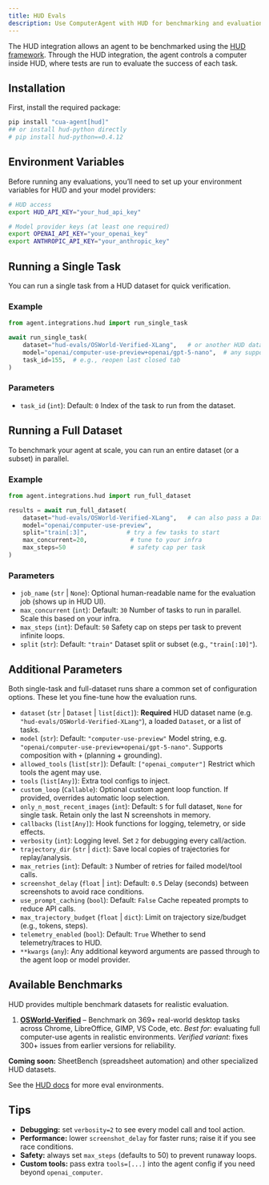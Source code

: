 ```yaml
---
title: HUD Evals
description: Use ComputerAgent with HUD for benchmarking and evaluation
---
```


The HUD integration allows an agent to be benchmarked using the [HUD framework](https://www.hud.so/). Through the HUD integration, the agent controls a computer inside HUD, where tests are run to evaluate the success of each task.

## Installation

First, install the required package:

```bash
pip install "cua-agent[hud]"
## or install hud-python directly
# pip install hud-python==0.4.12
```

## Environment Variables

Before running any evaluations, you’ll need to set up your environment variables for HUD and your model providers:

```bash
# HUD access
export HUD_API_KEY="your_hud_api_key"

# Model provider keys (at least one required)
export OPENAI_API_KEY="your_openai_key"
export ANTHROPIC_API_KEY="your_anthropic_key"
```

## Running a Single Task

You can run a single task from a HUD dataset for quick verification.

### Example

```python
from agent.integrations.hud import run_single_task

await run_single_task(
    dataset="hud-evals/OSWorld-Verified-XLang",   # or another HUD dataset
    model="openai/computer-use-preview+openai/gpt-5-nano",  # any supported model string
    task_id=155,  # e.g., reopen last closed tab
)
```

### Parameters

- `task_id` (`int`): Default: `0`
  Index of the task to run from the dataset.

## Running a Full Dataset

To benchmark your agent at scale, you can run an entire dataset (or a subset) in parallel.

### Example

```python
from agent.integrations.hud import run_full_dataset

results = await run_full_dataset(
    dataset="hud-evals/OSWorld-Verified-XLang",   # can also pass a Dataset or list[dict]
    model="openai/computer-use-preview",
    split="train[:3]",           # try a few tasks to start
    max_concurrent=20,            # tune to your infra
    max_steps=50                  # safety cap per task
)
```

### Parameters

- `job_name` (`str` | `None`):
  Optional human-readable name for the evaluation job (shows up in HUD UI).
- `max_concurrent` (`int`): Default: `30`
  Number of tasks to run in parallel. Scale this based on your infra.
- `max_steps` (`int`): Default: `50`
  Safety cap on steps per task to prevent infinite loops.
- `split` (`str`): Default: `"train"`
  Dataset split or subset (e.g., `"train[:10]"`).

## Additional Parameters

Both single-task and full-dataset runs share a common set of configuration options. These let you fine-tune how the evaluation runs.

- `dataset` (`str` | `Dataset` | `list[dict]`): **Required**
  HUD dataset name (e.g. `"hud-evals/OSWorld-Verified-XLang"`), a loaded `Dataset`, or a list of tasks.
- `model` (`str`): Default: `"computer-use-preview"`
  Model string, e.g. `"openai/computer-use-preview+openai/gpt-5-nano"`. Supports composition with `+` (planning + grounding).
- `allowed_tools` (`list[str]`): Default: `["openai_computer"]`
  Restrict which tools the agent may use.
- `tools` (`list[Any]`):
  Extra tool configs to inject.
- `custom_loop` (`Callable`):
  Optional custom agent loop function. If provided, overrides automatic loop selection.
- `only_n_most_recent_images` (`int`): Default: `5` for full dataset, `None` for single task.
  Retain only the last N screenshots in memory.
- `callbacks` (`list[Any]`):
  Hook functions for logging, telemetry, or side effects.
- `verbosity` (`int`):
  Logging level. Set `2` for debugging every call/action.
- `trajectory_dir` (`str` | `dict`):
  Save local copies of trajectories for replay/analysis.
- `max_retries` (`int`): Default: `3`
  Number of retries for failed model/tool calls.
- `screenshot_delay` (`float` | `int`): Default: `0.5`
  Delay (seconds) between screenshots to avoid race conditions.
- `use_prompt_caching` (`bool`): Default: `False`
  Cache repeated prompts to reduce API calls.
- `max_trajectory_budget` (`float` | `dict`):
  Limit on trajectory size/budget (e.g., tokens, steps).
- `telemetry_enabled` (`bool`): Default: `True`
  Whether to send telemetry/traces to HUD.
- `**kwargs` (`any`):
  Any additional keyword arguments are passed through to the agent loop or model provider.

## Available Benchmarks

HUD provides multiple benchmark datasets for realistic evaluation.

1. **[OSWorld-Verified](/agent-sdk/benchmarks/osworld-verified)** – Benchmark on 369+ real-world desktop tasks across Chrome, LibreOffice, GIMP, VS Code, etc.
   *Best for*: evaluating full computer-use agents in realistic environments.
   *Verified variant*: fixes 300+ issues from earlier versions for reliability.

**Coming soon:** SheetBench (spreadsheet automation) and other specialized HUD datasets.

See the [HUD docs](https://docs.hud.so/environment-creation) for more eval environments.

## Tips

* **Debugging:** set `verbosity=2` to see every model call and tool action.
* **Performance:** lower `screenshot_delay` for faster runs; raise it if you see race conditions.
* **Safety:** always set `max_steps` (defaults to 50) to prevent runaway loops.
* **Custom tools:** pass extra `tools=[...]` into the agent config if you need beyond `openai_computer`.